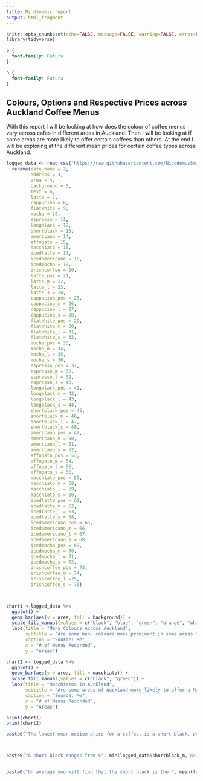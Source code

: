 ```yaml
---
title: My dynamic report
output: html_fragment
---
```


```r
knitr::opts_chunk$set(echo=FALSE, message=FALSE, warning=FALSE, error=FALSE, fig.width = 7, fig.height = 5)
library(tidyverse)

```

```css
p {
  font-family: Futura
}

h {
  font-family: Futura
}

```

## Colours, Options and Respective Prices across Auckland Coffee Menus

With this report I will be looking at how does the colour of coffee menus vary across cafes in different areas in Auckland. \n
Then I will be looking at if some areas are more likely to offer certain coffees than others.
At the end I will be exploring at the different mean prices for certain coffee types across Auckland.

```r
logged_data <- read_csv("https://raw.githubusercontent.com/NicodemusSmith/stats220/refs/heads/main/CoffeeMenus.csv") %>%
  rename(cafe_name = 2,
         address = 3,
         area = 4,
         background = 5,
         text = 6,
         latte = 7,
         cappucino = 8,
         flatwhite = 9,
         mocha = 10,
         espresso = 11,
         longblack = 12,
         shortblack = 13,
         americano = 14,
         affogato = 15,
         macchiato = 16,
         icedlatte = 17,
         icedamericano = 18,
         icedmocha = 19,
         irishcoffee = 20,
         latte_pos = 21,
         latte_m = 22,
         latte_l = 23,
         latte_s = 24,
         cappucino_pos = 25,
         cappucino_m = 26,
         cappucino_l = 27,
         cappucino_s = 28,
         flatwhite_pos = 29,
         flatwhite_m = 30,
         flatwhite_l = 31,
         flatwhite_s = 32,
         mocha_pos = 33,
         mocha_m = 34,
         mocha_l = 35,
         mocha_s = 36,
         espresso_pos = 37,
         espresso_m = 38,
         espresso_l = 39,
         espresso_s = 40,
         longblack_pos = 41,
         longblack_m = 42,
         longblack_l = 43,
         longblack_s = 44,
         shortblack_pos = 45,
         shortblack_m = 46,
         shortblack_l = 47,
         shortblack_s = 48,
         americano_pos = 49,
         americano_m = 50,
         americano_l = 51,
         americano_s = 52,
         affogato_pos = 53,
         affogato_m = 54,
         affogato_l = 55,
         affogato_s = 56,
         macchiato_pos = 57,
         macchiato_m = 58,
         macchiato_l = 59,
         macchiato_s = 60,
         icedlatte_pos = 61,
         icedlatte_m = 62,
         icedlatte_l = 63,
         icedlatte_s = 64,
         icedamericano_pos = 65,
         icedamericano_m = 66,
         icedamericano_l = 67,
         icedamericano_s = 68,
         icedmocha_pos = 69,
         icedmocha_m = 70,
         icedmocha_l = 71,
         icedmocha_s = 72,
         irishcoffee_pos = 73,
         irishcoffee_m = 74,
         irishcoffee_l =75,
         irishcoffee_s = 76)



chart1 <-logged_data %>%
  ggplot() +
  geom_bar(aes(y = area, fill = background)) +
  scale_fill_manual(values = c("black", "blue", "green", "orange", "white", "yellow", "red", "purple")) +
  labs(title = "Menu Colours Across Auckland",
       subtitle = "Are some menu colours more prominent in some areas than rather others?",
       caption = "Source: Me",
       x = "# of Menus Recorded",
       y = "Areas")

chart2 <- logged_data %>%
  ggplot() +
  geom_bar(aes(y = area, fill = macchiato)) +
  scale_fill_manual(values = c("black", "green")) +
  labs(title = "Macchiatos in Auckland",
       subtitle = "Are some areas of Auckland more likely to offer a Macchiato than others?",
       caption = "Source: Me",
       x = "# of Menus Recorded",
       y = "Areas")

print(chart1)
print(chart2)

```

```r
paste0("The lowest mean medium price for a coffee, is a short black, with a mean price of $", mean(logged_data$shortblack_m, na.rm = TRUE) %>% round(2), " and the highest mean medium price for a coffee is an iced mocha, with a mean price of $", mean(logged_data$icedmocha_m, na.rm = TRUE) %>% round(2))



paste0("A short black ranges from $", min(logged_data$shortblack_m, na.rm = TRUE), " to $", max(logged_data$shortblack_m, na.rm = TRUE), " while the iced mocha ranges from $", min(logged_data$icedmocha_m, na.rm = TRUE), " to $", max(logged_data$icedmocha_m, na.rm = TRUE))


paste0("On average you will find that the short black is the ", mean(logged_data$shortblack_pos, na.rm = TRUE) %>% round(), "th coffee offered on a menu, while the iced mocha is on average the ", mean(logged_data$icedmocha_m, na.rm = TRUE) %>% round(), "th coffee offered.")
```



